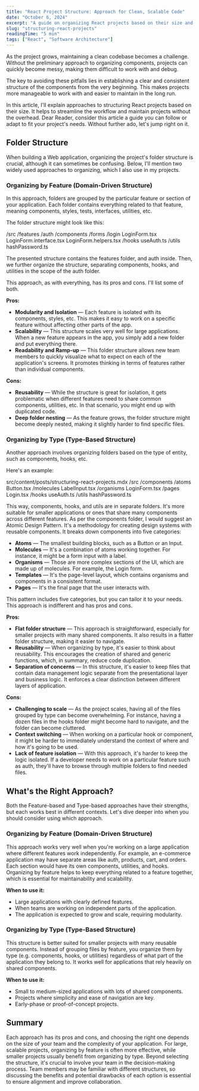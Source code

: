 ```yaml
---
title: "React Project Structure: Approach for Clean, Scalable Code"
date: "October 6, 2024"
excerpt: "A guide on organizing React projects based on their size and complexity."
slug: "structuring-react-projects"
readingTime: "5 min"
tags: ["React", "Software Architecture"]
---
```


As the project grows, maintaining a clean codebase becomes a challenge. Without the preliminary approach to organizing components, projects can quickly become messy, making them difficult to work with and debug.

The key to avoiding these pitfalls lies in establishing a clear and consistent structure of the components from the very beginning. This makes projects more manageable to work with and easier to maintain in the long run.

In this article, I'll explain approaches to structuring React projects based on their size. It helps to streamline the workflow and maintain projects without the overhead. Dear Reader, consider this article a guide you can follow or adapt to fit your project's needs. Without further ado, let's jump right on it.

## Folder Structure

When building a Web application, organizing the project's folder structure is crucial, although it can sometimes be confusing. Below, I'll mention two widely used approaches to organizing, which I also use in my projects.

### Organizing by Feature (Domain-Driven Structure)

In this approach, folders are grouped by the particular feature or section of your application. Each folder contains everything related to that feature, meaning components, styles, tests, interfaces, utilities, etc.

The folder structure might look like this:

/src
/features
/auth
/components
/forms
/login
LoginForm.tsx
LoginForm.interface.tsx
LoginForm.helpers.tsx
/hooks
useAuth.ts
/utils
hashPassword.ts

The presented structure contains the features folder, and auth inside. Then, we further organize the structure, separating components, hooks, and utilities in the scope of the auth folder.

This approach, as with everything, has its pros and cons. I'll list some of both.

**Pros:**

- **Modularity and Isolation** — Each feature is isolated with its components, styles, etc. This makes it easy to work on a specific feature without affecting other parts of the app.
- **Scalability** — This structure scales very well for large applications. When a new feature appears in the app, you simply add a new folder and put everything there.
- **Readability and Ramp-up** — This folder structure allows new team members to quickly visualize what to expect on each of the application's screens. It promotes thinking in terms of features rather than individual components.

**Cons:**

- **Reusability** — While the structure is great for isolation, it gets problematic when different features need to share common components, utilities, etc. In that scenario, you might end up with duplicated code.
- **Deep folder nesting** — As the feature grows, the folder structure might become deeply nested, making it slightly harder to find specific files.

### Organizing by Type (Type-Based Structure)

Another approach involves organizing folders based on the type of entity, such as components, hooks, etc.

Here's an example:

src/content/posts/structuring-react-projects.mdx
/src
/components
/atoms
Button.tsx
/molecules
LabelInput.tsx
/organisms
LoginForm.tsx
/pages
Login.tsx
/hooks
useAuth.ts
/utils
hashPassword.ts

This way, components, hooks, and utils are in separate folders. It's more suitable for smaller applications or ones that share many components across different features. As per the components folder, I would suggest an Atomic Design Pattern. It's a methodology for creating design systems with reusable components. It breaks down components into five categories:

- **Atoms** — The smallest building blocks, such as a Button or an Input.
- **Molecules** — It's a combination of atoms working together. For instance, it might be a form input with a label.
- **Organisms** — Those are more complex sections of the UI, which are made up of molecules. For example, the Login form.
- **Templates** — It's the page-level layout, which contains organisms and components in a consistent format.
- **Pages** — It's the final page that the user interacts with.

This pattern includes five categories, but you can tailor it to your needs. This approach is indifferent and has pros and cons.

**Pros:**

- **Flat folder structure** — This approach is straightforward, especially for smaller projects with many shared components. It also results in a flatter folder structure, making it easier to navigate.
- **Reusability** — When organizing by type, it's easier to think about reusability. This encourages the creation of shared and generic functions, which, in summary, reduce code duplication.
- **Separation of concerns** — In this structure, it's easier to keep files that contain data management logic separate from the presentational layer and business logic. It enforces a clear distinction between different layers of application.

**Cons:**

- **Challenging to scale** — As the project scales, having all of the files grouped by type can become overwhelming. For instance, having a dozen files in the hooks folder might become hard to navigate, and the folder can become cluttered.
- **Context switching** — When working on a particular hook or component, it might be harder to immediately understand the context of where and how it's going to be used.
- **Lack of feature isolation** — With this approach, it's harder to keep the logic isolated. If a developer needs to work on a particular feature such as auth, they'll have to browse through multiple folders to find needed files.

## What's the Right Approach?

Both the Feature-based and Type-based approaches have their strengths, but each works best in different contexts. Let's dive deeper into when you should consider using which approach.

### Organizing by Feature (Domain-Driven Structure)

This approach works very well when you're working on a large application where different features work independently. For example, an e-commerce application may have separate areas like auth, products, cart, and orders. Each section would have its own components, utilities, and hooks. Organizing by feature helps to keep everything related to a feature together, which is essential for maintainability and scalability.

**When to use it:**

- Large applications with clearly defined features.
- When teams are working on independent parts of the application.
- The application is expected to grow and scale, requiring modularity.

### Organizing by Type (Type-Based Structure)

This structure is better suited for smaller projects with many reusable components. Instead of grouping files by feature, you organize them by type (e.g. components, hooks, or utilities) regardless of what part of the application they belong to. It works well for applications that rely heavily on shared components.

**When to use it:**

- Small to medium-sized applications with lots of shared components.
- Projects where simplicity and ease of navigation are key.
- Early-phase or proof-of-concept projects.

## Summary

Each approach has its pros and cons, and choosing the right one depends on the size of your team and the complexity of your application. For large, scalable projects, organizing by feature is often more effective, while smaller projects usually benefit from organizing by type. Beyond selecting the structure, it's crucial to involve your team in the decision-making process. Team members may be familiar with different structures, so discussing the benefits and potential drawbacks of each option is essential to ensure alignment and improve collaboration.